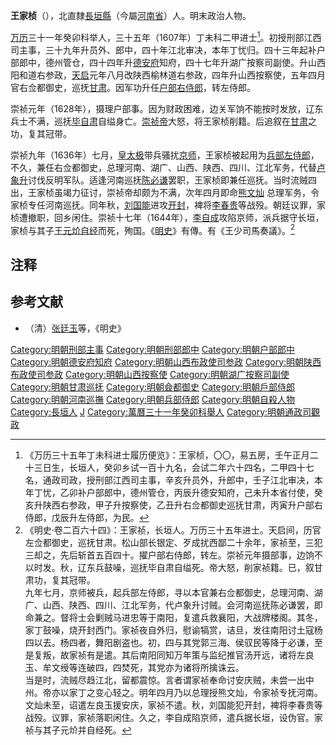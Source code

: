 '''王家桢'''（{{bd|1581年||1644年|catIdx=Wang王}}），北直隸[[長垣縣|長垣縣]]（今屬[[河南省|河南省]]）人。明末政治人物。

[[万历|万历]]三十一年癸卯科举人，三十五年（1607年）丁未科二甲进士<ref>《万历三十五年丁未科进士履历便览》：王家桢，〇〇，易五房，壬午正月二十三日生，长垣人，癸卯乡试一百十九名，会试二年六十四名，二甲四十七名，通政司政，授刑部江西司主事，辛亥升员外，升郎中，壬子江北审决，本年丁忧，乙卯补户部郎中，德州管仓，丙辰升德安知府，己未升本省付使，癸亥升陕西右参政，甲子升按察使，乙丑升右佥都御史巡抚甘肃，丙寅升户部右侍郎，戊辰升左侍郎，为民。</ref>。初授刑部江西司主事，三十九年升员外、郎中，四十年江北审决，本年丁忧归。四十三年起补户部郎中，德州管仓，四十四年升[[德安府|德安府]]知府，四十七年升湖广按察司副使。升山西阳和道右参政，[[天启_(明朝)|天启]]元年八月改陕西榆林道右参政，四年升山西按察使，五年四月官右佥都御史，巡抚[[甘肃|甘肃]]。因军功升任[[户部右侍郎|户部右侍郎]]，转左侍郎。

崇祯元年（1628年），摄理户部事。因为财政困难，边关军饷不能按时发放，辽东兵士不满，巡抚[[毕自肃|毕自肃]]自缢身亡。[[崇祯帝|崇祯帝]]大怒，将王家桢削籍。后追叙在[[甘肃|甘肃]]之功，复其冠带。

崇祯九年（1636年）七月，[[皇太极|皇太极]]带兵骚扰[[京师|京师]]，王家桢被起用为[[兵部左侍郎|兵部左侍郎]]，不久，兼任右佥都御史，总理河南、湖广、山西、陕西、四川、江北军务，代替[[卢象升|卢象升]]讨伐反明军队。适逢河南巡抚[[陈必谦|陈必谦]]罢职，王家桢即兼任巡抚。当时流贼四出，王家桢虽竭力征讨，崇祯帝却颇为不满，次年四月即命[[熊文灿|熊文灿]] 总理军务，令家桢专任河南巡抚。同年秋，[[刘国能|刘国能]]进攻[[开封|开封]]，裨将[[李春贵|李春贵]]等战殁。朝廷议罪，家桢遭撤职，回乡闲住。崇祯十七年（1644年），[[李自成|李自成]]攻陷京师，派兵据守长垣，家桢与其子[[王元炌|王元炌]][[自经|自经]]而死，殉国。《[[明史|明史]]》有傳。有《王少司馬奏議》。<ref>《明史·卷二百六十四》：王家祯，长垣人。万历三十五年进士。天启间，历官左佥都御史，巡抚甘肃。松山部长银定、歹成扰西鄙二十余年，家祯至，三犯三却之，先后斩首五百四十。擢户部右侍郎，转左。崇祯元年摄部事，边饷不以时发。秋，辽东兵鼓噪，巡抚毕自肃自缢死。帝大怒，削家祯籍。已，叙甘肃功，复其冠带。<br>九年七月，京师被兵，起兵部左侍郎，寻以本官兼右佥都御史，总理河南、湖广、山西、陕西、四川、江北军务，代卢象升讨贼。会河南巡抚陈必谦罢，即命兼之。督将士会剿贼马进忠等于南阳，复遣兵救襄阳，大战牌楼阁。其冬，家丁鼓噪，烧开封西门。家祯夜自外归，慰谕犒赏，诘旦，发往南阳讨土寇杨四以去。杨四者，舞阳剧盗也。初，四与其党郭三海、侯驭民等降于必谦，至是复叛，故家祯有是遣。其后南阳同知万年策与监纪推官汤开远，诸将左良玉、牟文绶等连破四，四焚死，其党亦为诸将所擒诛云。<br>当是时，流贼尽趋江北，留都震惊。言者谓家祯奉命讨安庆贼，未尝一出中州。帝亦以家丁之变心轻之。明年四月乃以总理授熊文灿，令家祯专抚河南。文灿未至，诏遣左良玉援安庆，家祯不遣。秋，刘国能犯开封，裨将李春贵等战殁。议罪，家祯落职闲住。久之，李自成陷京师，遣兵据长垣，设伪官。家祯与其子元炌并自经死。</ref>

==注释==
{{reflist}}

==参考文献==
*（清）[[张廷玉|张廷玉]]等，《明史》

{{萬曆三十五年丁未科殿試金榜}}

{{DEFAULTSORT:Wang王}}
[[Category:明朝刑部主事|Category:明朝刑部主事]]
[[Category:明朝刑部郎中|Category:明朝刑部郎中]]
[[Category:明朝户部郎中|Category:明朝户部郎中]]
[[Category:明朝德安府知府|Category:明朝德安府知府]]
[[Category:明朝山西布政使司参政|Category:明朝山西布政使司参政]]
[[Category:明朝陕西布政使司参政|Category:明朝陕西布政使司参政]]
[[Category:明朝山西按察使|Category:明朝山西按察使]]
[[Category:明朝湖广按察司副使|Category:明朝湖广按察司副使]]
[[Category:明朝甘肃巡抚|Category:明朝甘肃巡抚]]
[[Category:明朝僉都御史|Category:明朝僉都御史]]
[[Category:明朝戶部侍郎|Category:明朝戶部侍郎]]
[[Category:明朝河南巡撫|Category:明朝河南巡撫]]
[[Category:明朝兵部侍郎|Category:明朝兵部侍郎]]
[[Category:明朝自殺人物|Category:明朝自殺人物]]
[[Category:長垣人|Category:長垣人]]
[[Category:王姓|J]]
[[Category:萬曆三十一年癸卯科舉人|Category:萬曆三十一年癸卯科舉人]]
[[Category:明朝通政司觀政|Category:明朝通政司觀政]]
